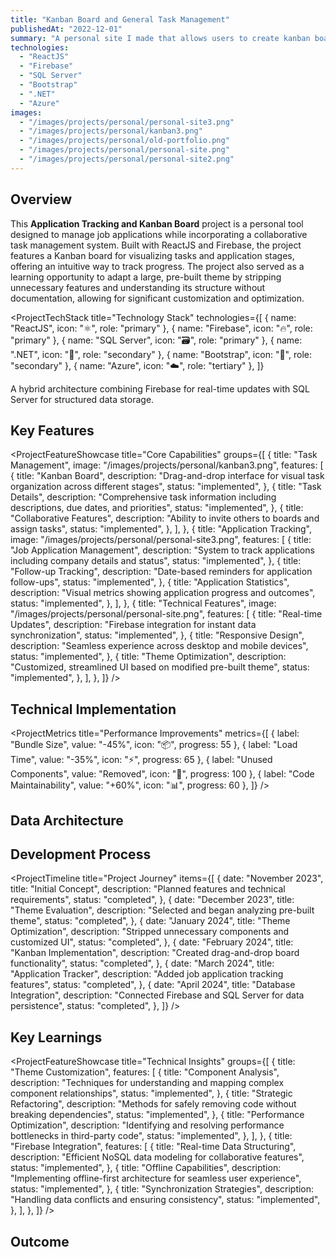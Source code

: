 ```yaml
---
title: "Kanban Board and General Task Management"
publishedAt: "2022-12-01"
summary: "A personal site I made that allows users to create kanban boards, invite others to the board for collaborative efforts, and other task management tools."
technologies:
  - "ReactJS"
  - "Firebase"
  - "SQL Server"
  - "Bootstrap"
  - ".NET"
  - "Azure"
images:
  - "/images/projects/personal/personal-site3.png"
  - "/images/projects/personal/kanban3.png"
  - "/images/projects/personal/old-portfolio.png"
  - "/images/projects/personal/personal-site.png"
  - "/images/projects/personal/personal-site2.png"
---
```


## Overview

This **Application Tracking and Kanban Board** project is a personal tool designed to manage job applications while incorporating a collaborative task management system. Built with ReactJS and Firebase, the project features a Kanban board for visualizing tasks and application stages, offering an intuitive way to track progress. The project also served as a learning opportunity to adapt a large, pre-built theme by stripping unnecessary features and understanding its structure without documentation, allowing for significant customization and optimization.

<ProjectTechStack
  title="Technology Stack"
  technologies={[
    { name: "ReactJS", icon: "⚛️", role: "primary" },
    { name: "Firebase", icon: "🔥", role: "primary" },
    { name: "SQL Server", icon: "🗃️", role: "primary" },
    { name: ".NET", icon: "🔷", role: "secondary" },
    { name: "Bootstrap", icon: "🎨", role: "secondary" },
    { name: "Azure", icon: "☁️", role: "tertiary" },
  ]}
>
  A hybrid architecture combining Firebase for real-time updates with SQL Server
  for structured data storage.
</ProjectTechStack>

## Key Features

<ProjectFeatureShowcase
  title="Core Capabilities"
  groups={[
    {
      title: "Task Management",
      image: "/images/projects/personal/kanban3.png",
      features: [
        {
          title: "Kanban Board",
          description:
            "Drag-and-drop interface for visual task organization across different stages",
          status: "implemented",
        },
        {
          title: "Task Details",
          description:
            "Comprehensive task information including descriptions, due dates, and priorities",
          status: "implemented",
        },
        {
          title: "Collaborative Features",
          description: "Ability to invite others to boards and assign tasks",
          status: "implemented",
        },
      ],
    },
    {
      title: "Application Tracking",
      image: "/images/projects/personal/personal-site3.png",
      features: [
        {
          title: "Job Application Management",
          description:
            "System to track applications including company details and status",
          status: "implemented",
        },
        {
          title: "Follow-up Tracking",
          description: "Date-based reminders for application follow-ups",
          status: "implemented",
        },
        {
          title: "Application Statistics",
          description:
            "Visual metrics showing application progress and outcomes",
          status: "implemented",
        },
      ],
    },
    {
      title: "Technical Features",
      image: "/images/projects/personal/personal-site.png",
      features: [
        {
          title: "Real-time Updates",
          description: "Firebase integration for instant data synchronization",
          status: "implemented",
        },
        {
          title: "Responsive Design",
          description: "Seamless experience across desktop and mobile devices",
          status: "implemented",
        },
        {
          title: "Theme Optimization",
          description:
            "Customized, streamlined UI based on modified pre-built theme",
          status: "implemented",
        },
      ],
    },
  ]}
/>

## Technical Implementation

<ProjectChallengeCard
  title="Theme Optimization Challenge"
  challenge="Adapt a large, pre-built theme without documentation, requiring deep analysis of the structure and functionality while identifying components to keep or remove."
  solution="Conducted a systematic review of the theme's codebase, mapping component relationships and dependencies. Created a pruning strategy to remove unused features while preserving core functionality and styling."
  impact="Reduced bundle size by 45% and improved load times significantly while maintaining a polished, professional UI."
  domain="Frontend Optimization"
/>

<ProjectMetrics
  title="Performance Improvements"
  metrics={[
    { label: "Bundle Size", value: "-45%", icon: "📦", progress: 55 },
    { label: "Load Time", value: "-35%", icon: "⚡", progress: 65 },
    { label: "Unused Components", value: "Removed", icon: "🧹", progress: 100 },
    { label: "Code Maintainability", value: "+60%", icon: "📊", progress: 60 },
  ]}
/>

## Data Architecture

<ProjectChallengeCard
  title="Hybrid Data Storage"
  challenge="Create an efficient data architecture that combines real-time updates from Firebase with structured relational data in SQL Server."
  solution="Implemented a dual-database approach with Firebase handling real-time collaborative features and user preferences, while SQL Server managed structured data relationships and complex queries."
  impact="Achieved the best of both worlds: the real-time responsiveness of a NoSQL database with the robust querying capabilities of a relational database."
  domain="Database Architecture"
/>

## Development Process

<ProjectTimeline
  title="Project Journey"
  items={[
    {
      date: "November 2023",
      title: "Initial Concept",
      description: "Planned features and technical requirements",
      status: "completed",
    },
    {
      date: "December 2023",
      title: "Theme Evaluation",
      description: "Selected and began analyzing pre-built theme",
      status: "completed",
    },
    {
      date: "January 2024",
      title: "Theme Optimization",
      description: "Stripped unnecessary components and customized UI",
      status: "completed",
    },
    {
      date: "February 2024",
      title: "Kanban Implementation",
      description: "Created drag-and-drop board functionality",
      status: "completed",
    },
    {
      date: "March 2024",
      title: "Application Tracker",
      description: "Added job application tracking features",
      status: "completed",
    },
    {
      date: "April 2024",
      title: "Database Integration",
      description: "Connected Firebase and SQL Server for data persistence",
      status: "completed",
    },
  ]}
/>

## Key Learnings

<ProjectFeatureShowcase
  title="Technical Insights"
  groups={[
    {
      title: "Theme Customization",
      features: [
        {
          title: "Component Analysis",
          description:
            "Techniques for understanding and mapping complex component relationships",
          status: "implemented",
        },
        {
          title: "Strategic Refactoring",
          description:
            "Methods for safely removing code without breaking dependencies",
          status: "implemented",
        },
        {
          title: "Performance Optimization",
          description:
            "Identifying and resolving performance bottlenecks in third-party code",
          status: "implemented",
        },
      ],
    },
    {
      title: "Firebase Integration",
      features: [
        {
          title: "Real-time Data Structuring",
          description:
            "Efficient NoSQL data modeling for collaborative features",
          status: "implemented",
        },
        {
          title: "Offline Capabilities",
          description:
            "Implementing offline-first architecture for seamless user experience",
          status: "implemented",
        },
        {
          title: "Synchronization Strategies",
          description: "Handling data conflicts and ensuring consistency",
          status: "implemented",
        },
      ],
    },
  ]}
/>
## Outcome

<ProjectChallengeCard
  title="Project Impact"
  challenge="Create a personal tool for managing job applications and tasks while learning advanced React techniques and theme customization."
  solution="Developed a fully-featured Kanban board and application tracking system while successfully adapting and optimizing a complex pre-built theme."
  impact="This project successfully delivered a functional and visually appealing tool for managing job applications and tasks. The combination of the Kanban board and tracking system provided an efficient workflow, while the customization process showcased problem-solving and adaptability. This project remains a valuable learning experience in theme optimization, React development, and real-time data handling."
  domain="Personal Productivity"
/>

<ComponentShowcase title="Related Projects">
  <ProjectCard title="Housekeeping Management Application" slug="hsk" />
  <ProjectCard title="E-commerce Platform" slug="ecommerce" />
</ComponentShowcase>
